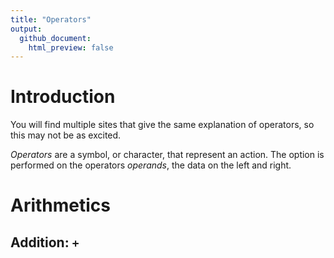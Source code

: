 ```yaml
---
title: "Operators"
output: 
  github_document:
    html_preview: false
---
```


# Introduction

You will find multiple sites that give the same explanation of operators, so this may not be as excited.

_Operators_ are a symbol, or character, that represent an action. The option is performed on the operators _operands_, the data on the left and right.

# Arithmetics

## Addition: `+`

